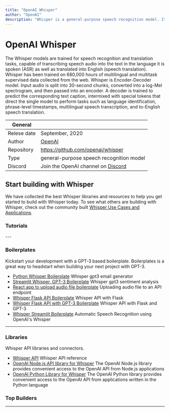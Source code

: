 ```yaml
---
title: "OpenAI Whisper"
author: "OpenAI"
description: "Whisper is a general-purpose speech recognition model. It is trained on a large dataset of diverse audio and is also a multi-task model that can perform multilingual speech recognition as well as speech translation and language identification."
---
```


# OpenAI Whisper

The Whisper models are trained for speech recognition and translation tasks, capable of transcribing speech audio into the text in 
the language it is spoken (ASR) as well as translated into English (speech translation). Whisper has been trained on 680,000 hours of 
multilingual and multitask supervised data collected from the web. Whisper is Encoder-Decoder model. Input audio is split into 30-second 
chunks, converted into a log-Mel spectrogram, and then passed into an encoder. A decoder is trained to predict the corresponding text 
caption, intermixed with special tokens that direct the single model to perform tasks such as language identification, phrase-level timestamps, 
multilingual speech transcription, and to-English speech translation.

| General  |  |
| --- | --- |
| Relese date |  September, 2020 |
| Author | [OpenAI](https://lablab.ai/tech/openai/)  |
| Repository | https://github.com/openai/whisper |
| Type | general-purpose speech recognition model |
| Discord | Join the OpenAI channel on [Discord](https://discord.gg/7nQsGTy) |




## Start building with Whisper
We have collected the best Whisper libraries and resources to help you get started to build with Whisper today. To see what others are building with Whisper, check out the community built [Whisper Use Cases and Applications](/apps/tech/openai/whisper).


### Tutorials
<TechTutorials/>
---


### Boilerplates
Kickstart your development with a GPT-3 based boilerplate. Boilerplates is a great way to headstart when building your next project with GPT-3.

* [Python Whisper Boilerplate](https://github.com/lablab-ai/whisper-gpt3-email-generator) Whisper gpt3 email generator
* [Streamlit Whisper, GPT-3 Boilerplate](https://github.com/lablab-ai/whisper-gpt3-streamlit) Whisper gpt3 sentiment analysis
* [React app to upload audio file boilerplate](https://github.com/lablab-ai/react-audio-send) Uploading audio file to an API endpoint
* [Whisper Flask API Boilerplate](https://github.com/lablab-ai/whisper-api-flask) Whisper API with Flask
* [Whisper Flask API with GPT-3 Boilerplate](https://github.com/lablab-ai/whisper-api-flask) Whisper API with Flask and GPT-3
* [Whisper Streamlit Boilerplate](https://github.com/lablab-ai/OpenAI_Whisper_Streamlit) Automatic Speech Recognition using OpenAI's Whisper

---

### Libraries
Whisper API libraries and connectors.

* [Whisper API](https://platform.openai.com/docs/api-reference/audio) Whisper API reference
* [OpenAI Node.js API library for Whisper](https://github.com/openai/openai-node) The OpenAI Node.js library provides convenient access to the OpenAI API from Node.js applications
* [OpenAI Python Library for Whisper](https://github.com/openai/openai-python) The OpenAI Python library provides convenient access to the OpenAI API from applications written in the Python language

### Top Builders
<TopBuildersComponent/>

---